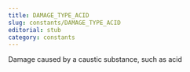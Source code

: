 ```yaml
---
title: DAMAGE_TYPE_ACID
slug: constants/DAMAGE_TYPE_ACID
editorial: stub
category: constants
---
```


<LSLConstant
	name="DAMAGE_TYPE_ACID"
	type="integer"
	value="1"
/>

Damage caused by a caustic substance, such as acid
